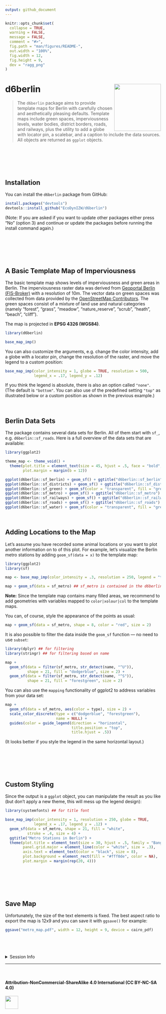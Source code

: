 ```yaml
---
output: github_document
---
```


<!-- README.md is generated from README.Rmd. Please edit that file -->

```r
knitr::opts_chunk$set(
  collapse = TRUE,
  warning = FALSE,
  message = FALSE,
  comment = "#>",
  fig.path = "man/figures/README-",
  out.width = "100%",
  fig.width = 12, 
  fig.height = 9,
  dev = "ragg_png"
)
```

# d6berlin <img src='man/figures/hexlogo.png' align="right" height="151.5" /></a>

<!-- badges: start -->
<!-- badges: end -->

> The `d6berlin` package aims to provide template maps for Berlin with carefully chosen and aesthetically pleasing defaults. Template maps include green spaces, imperviousness levels, water bodies, district borders, roads, and railways, plus the utility to add a globe with locator pin, a scalebar, and a caption to include the data sources. All objects are returned as `ggplot` objects.

<br>

#

<br>

## Installation

You can install the `d6berlin` package from GitHub:

```r
install.packages("devtools")
devtools::install_github("EcoDynIZW/d6berlin")
```

(Note: If you are asked if you want to update other packages either press "No" (option 3) and continue or update the packages before running the install command again.)

<br>

#

<br>

## A Basic Template Map of Imperviousness

The basic template map shows levels of imperviousness and green areas in Berlin. The imperviousness raster data was derived from [Geoportal Berlin (FIS-Broker)]() with a resolution of 10m. The vector data on green spaces was collected from data provided by the [OpenStreetMap Contributors](https://www.openstreetmap.org/). The green spaces consist of a mixture of land use and natural categories (namely "forest", "grass", "meadow", "nature_reserve", "scrub", "heath", "beach", "cliff").

The map is projected in **EPSG 4326 (WGS84)**.

```r
library(d6berlin)

base_map_imp()
```

You can also customize the arguments, e.g. change the color intensity, add a globe with a locator pin, change the resolution of the raster, and move the legend to a custom position:

```r
base_map_imp(color_intensity = 1, globe = TRUE, resolution = 500,
             legend_x = .17, legend_y = .12)
```

If you think the legend is absolute, there is also an option called `"none"`. (The default is `"bottom"`. You can also use of the predefined setting `"top"` as illustrated below or a custom position as shown in the previous example.)

<br>

## Berlin Data Sets

The package contains several data sets for Berlin. All of them start with `sf_`, e.g. `d6berlin::sf_roads`. Here is a full overview of the data sets that are available:

```r
library(ggplot2)

theme_map <- theme_void() + 
  theme(plot.title = element_text(size = 45, hjust = .5, face = "bold", family = "Roboto Mono"),
        plot.margin = margin(b = 12))

ggplot(d6berlin::sf_berlin) + geom_sf() + ggtitle("d6berlin::sf_berlin") + theme_map
ggplot(d6berlin::sf_districts) + geom_sf() + ggtitle("d6berlin::sf_districts") + theme_map
ggplot(d6berlin::sf_green) + geom_sf(color = "transparent", fill = "grey60") + ggtitle("d6berlin::sf_green") + theme_map
ggplot(d6berlin::sf_metro) + geom_sf() + ggtitle("d6berlin::sf_metro") + theme_map
ggplot(d6berlin::sf_railways) + geom_sf() + ggtitle("d6berlin::sf_railways") + theme_map
ggplot(d6berlin::sf_roads) + geom_sf() + ggtitle("d6berlin::sf_roads") + theme_map
ggplot(d6berlin::sf_water) + geom_sf(color = "transparent", fill = "grey60") + ggtitle("d6berlin::sf_water") + theme_map
```

<br>


## Adding Locations to the Map

Let's assume you have recorded some animal locations or you want to plot another information on to of this plot. For example, let's visualize the Berlin metro stations by adding `geom_sf(data = x)` to the template map:

```r
library(ggplot2)
library(sf)

map <- base_map_imp(color_intensity = .3, resolution = 250, legend = "top")

map + geom_sf(data = sf_metro) ## sf_metro is contained in the d6berlin package
```

**Note:** Since the template map contains many filled areas, we recommend to add geometries with variables mapped to `color|xolour|col` to the template maps.

You can, of course, style the appearance of the points as usual:

```r
map + geom_sf(data = sf_metro, shape = 8, color = "red", size = 2)
```

It is also possible to filter the data inside the `geom_sf` function — no need to use `subset`: 

```r
library(dplyr) ## for filtering
library(stringr) ## for filtering based on name

map + 
  geom_sf(data = filter(sf_metro, str_detect(name, "^U")), 
          shape = 21, fill = "dodgerblue", size = 2) +
  geom_sf(data = filter(sf_metro, str_detect(name, "^S")), 
          shape = 21, fill = "forestgreen", size = 2)
```

You can also use the `mapping` functionality of ggplot2 to address variables from your data set:

```r
map + 
  geom_sf(data = sf_metro, aes(color = type), size = 2) +
  scale_color_discrete(type = c("dodgerblue", "forestgreen"), 
                       name = NULL) +
  guides(color = guide_legend(direction = "horizontal",
                              title.position = "top", 
                              title.hjust = .5))
```

(It looks better if you style the legend in the same horizontal layout.)

<br>

#

<br>

## Custom Styling

Since the output is a `ggplot` object, you can manipulate the result as you like (but don't apply a new theme, this will mess up the legend design):

```r
library(systemfonts) ## for title font

base_map_imp(color_intensity = 1, resolution = 250, globe = TRUE,
             legend_x = .17, legend_y = .12) + 
  geom_sf(data = sf_metro, shape = 21, fill = "white", 
          stroke = .4, size = 4) +
  ggtitle("Metro Stations in Berlin") + 
  theme(plot.title = element_text(size = 30, hjust = .5, family = "Bangers"),
        panel.grid.major = element_line(color = "white", size = .3),
        axis.text = element_text(color = "black", size = 8),
        plot.background = element_rect(fill = "#fff0de", color = NA),
        plot.margin = margin(rep(20, 4)))
```

<br>

#

<br>

## Save Map

Unfortunately, the size of the text elements is fixed. The best aspect ratio to export the map is 12x9 and you can save it with `ggsave()` for example:

```r
ggsave("metro_map.pdf", width = 12, height = 9, device = cairo_pdf)
```

<br>

#

<details><summary>Session Info</summary>

```r
Sys.time()
git2r::repository()
sessionInfo()
```

</details>

-----

<br>

#### Attribution-NonCommercial-ShareAlike 4.0 International (CC BY-NC-SA 4.0)

<div style="width:300px; height:200px">

<img src=https://camo.githubusercontent.com/00f7814990f36f84c5ea74cba887385d8a2f36be/68747470733a2f2f646f63732e636c6f7564706f7373652e636f6d2f696d616765732f63632d62792d6e632d73612e706e67 alt="" height="42">

</div>
